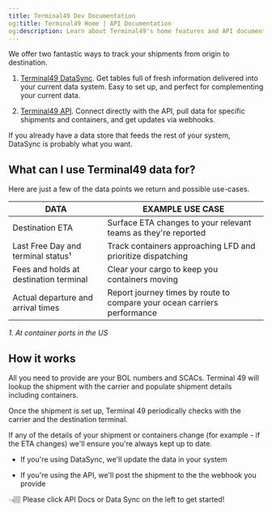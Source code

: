 ```yaml
---
title: Terminal49 Dev Documentation
og:title: Terminal49 Home | API Documentation
og:description: Learn about Terminal49's home features and API documentation for container and shipment tracking.
---
```


We offer two fantastic ways to track your shipments from origin to destination.

1. [Terminal49 DataSync](/datasync/overview). Get tables full of fresh information delivered into your current data system. Easy to set up, and perfect for complementing your current data.

2. [Terminal49 API](/api-docs/getting-started/start-here). Connect directly with the API, pull data for specific shipments and containers, and get updates via webhooks.

If you already have a data store that feeds the rest of your system, DataSync is probably what you want.

## What can I use Terminal49 data for?

Here are just a few of the data points we return and possible use-cases.

| DATA                                   | EXAMPLE USE CASE                                                         |
| -------------------------------------- | ------------------------------------------------------------------------ |
| Destination ETA                        | Surface ETA changes to your relevant teams as they're reported           |
| Last Free Day and terminal status¹     | Track containers approaching LFD and prioritize dispatching              |
| Fees and holds at destination terminal | Clear your cargo to keep you containers moving                           |
| Actual departure and arrival times     | Report journey times by route to compare your ocean carriers performance |

*1. At container ports in the US*

## How it works

All you need to provide are your BOL numbers and SCACs. Terminal 49 will lookup the shipment with the carrier and populate shipment details including containers.

Once the shipment is set up, Terminal 49 periodically checks with the carrier and the destination terminal.

If any of the details of your shipment or containers change (for example - if the ETA changes) we'll ensure you're always kept up to date.

* If you're using DataSync, we'll update the data in your system

* If you're using the API, we'll post the shipment to the the webhook you provide

👈🏽 Please click API Docs or Data Sync on the left to get started!